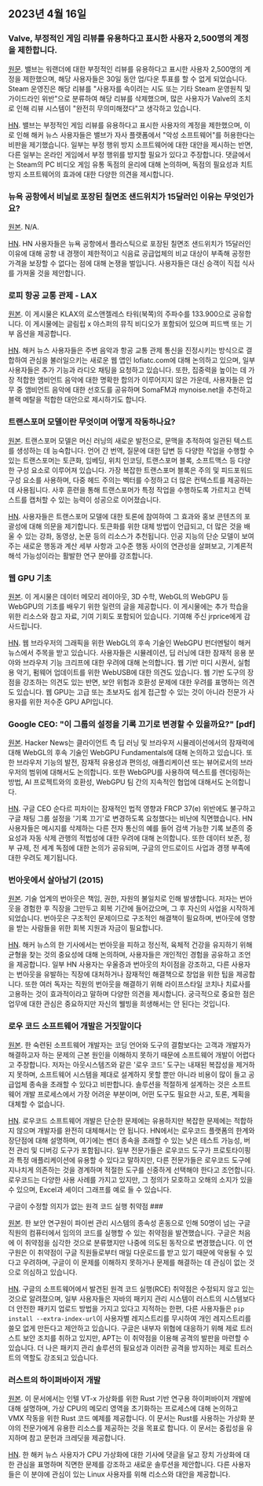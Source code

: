 

<CallToAction />

<Steps>

## 2023년 4월 16일

### Valve, 부정적인 게임 리뷰를 유용하다고 표시한 사용자 2,500명의 계정을 제한합니다.

[원문](https://tech.slashdot.org/story/23/04/14/175246/valve-restricts-accounts-of-2500-users-who-marked-a-negative-game-review-useful).
밸브는 워랜더에 대한 부정적인 리뷰를 유용하다고 표시한 사용자 2,500명의 계정을 제한했으며, 해당 사용자들은 30일 동안 업/다운 투표를 할 수 없게 되었습니다. Steam 운영진은 해당 리뷰를 "사용자를 속이려는 시도 또는 기타 Steam 운영원칙 및 가이드라인 위반"으로 분류하여 해당 리뷰를 삭제했으며, 많은 사용자가 Valve의 조치로 인해 리뷰 시스템이 "완전히 무의미해졌다"고 생각하고 있습니다.

[HN](http://news.ycombinator.com/item?id=35577895).
밸브는 부정적인 게임 리뷰를 유용하다고 표시한 사용자의 계정을 제한했으며, 이로 인해 해커 뉴스 사용자들은 밸브가 자사 플랫폼에서 "악성 소프트웨어"를 허용한다는 비판을 제기했습니다. 일부는 부정 행위 방지 소프트웨어에 대한 대안을 제시하는 반면, 다른 일부는 온라인 게임에서 부정 행위를 방지할 필요가 있다고 주장합니다. 댓글에서는 Steam의 PC 비디오 게임 유통 독점의 윤리에 대해 논의하며, 독점의 필요성과 치트 방지 소프트웨어의 효과에 대한 다양한 의견을 제시합니다.

### 뉴욕 공항에서 비닐로 포장된 칠면조 샌드위치가 15달러인 이유는 무엇인가요?

[원본](https://hellgatenyc.com/why-is-airport-turkey-sandwich-expensive).
N/A.

[HN](http://news.ycombinator.com/item?id=35580847).
HN 사용자들은 뉴욕 공항에서 플라스틱으로 포장된 칠면조 샌드위치가 15달러인 이유에 대해 공항 내 경쟁이 제한적이고 식음료 공급업체의 비교 대상이 부족해 공정한 가격을 보장할 수 없다는 점에 대해 논쟁을 벌입니다. 사용자들은 대신 승객이 직접 식사를 가져올 것을 제안합니다.

### 로피 항공 교통 관제 - LAX

[원본](https://www.lofiatc.com/?icao=KLAX).
이 게시물은 KLAX의 로스앤젤레스 타워(북쪽)의 주파수를 133.900으로 공유합니다. 이 게시물에는 글림립 x 야스퍼의 뮤직 비디오가 포함되어 있으며 피드백 또는 기부 옵션을 제공합니다.

[HN](http://news.ycombinator.com/item?id=35583228).
해커 뉴스 사용자들은 주변 음악과 항공 교통 관제 통신을 진정시키는 방식으로 결합하여 관심을 불러일으키는 새로운 웹 앱인 lofiatc.com에 대해 논의하고 있으며, 일부 사용자들은 추가 기능과 라디오 채팅을 요청하고 있습니다. 또한, 집중력을 높이는 데 가장 적합한 앰비언트 음악에 대한 명확한 합의가 이루어지지 않은 가운데, 사용자들은 업무 중 앰비언트 음악에 대한 선호도를 공유하며 SomaFM과 mynoise.net을 추천하고 블랙 메탈을 적합한 대안으로 제시하기도 합니다.

### 트랜스포머 모델이란 무엇이며 어떻게 작동하나요?

[원본](https://txt.cohere.ai/what-are-transformer-models/).
트랜스포머 모델은 머신 러닝의 새로운 발전으로, 문맥을 추적하여 일관된 텍스트를 생성하는 데 능숙합니다. 언어 간 번역, 질문에 대한 답변 등 다양한 작업을 수행할 수 있는 트랜스포머는 토큰화, 임베딩, 위치 인코딩, 트랜스포머 블록, 소프트맥스 등 다양한 구성 요소로 이루어져 있습니다. 가장 복잡한 트랜스포머 블록은 주의 및 피드포워드 구성 요소를 사용하며, 다중 헤드 주의는 벡터를 수정하고 더 많은 컨텍스트를 제공하는 데 사용됩니다. 사후 훈련을 통해 트랜스포머가 특정 작업을 수행하도록 가르치고 컨텍스트를 캡처할 수 있는 능력이 성공으로 이어졌습니다.

[HN](http://news.ycombinator.com/item?id=35576918).
사용자들은 트랜스포머 모델에 대한 토론에 참여하여 그 효과와 홍보 콘텐츠의 포괄성에 대해 의문을 제기합니다. 토큰화를 위한 대체 방법이 언급되고, 더 많은 것을 배울 수 있는 강좌, 동영상, 논문 등의 리소스가 추천됩니다. 인공 지능의 단순 모델이 보여주는 새로운 행동과 계산 세부 사항과 고수준 행동 사이의 연관성을 살펴보고, 기계론적 해석 가능성이라는 활발한 연구 분야를 강조합니다.

### 웹 GPU 기초

[원본](https://webgpufundamentals.org/).
이 게시물은 데이터 메모리 레이아웃, 3D 수학, WebGL의 WebGPU 등 WebGPU의 기초를 배우기 위한 일련의 글을 제공합니다. 이 게시물에는 추가 학습을 위한 리소스와 참고 자료, 기여 기회도 포함되어 있습니다. 기여해 주신 jrprice에게 감사드립니다.

[HN](http://news.ycombinator.com/item?id=35579334).
웹 브라우저의 그래픽을 위한 WebGL의 후속 기술인 WebGPU 펀더멘털이 해커 뉴스에서 주목을 받고 있습니다. 사용자들은 시뮬레이션, 딥 러닝에 대한 잠재적 응용 분야와 브라우저 기능 크리프에 대한 우려에 대해 논의합니다. 웹 기반 미디 시퀀서, 실험용 악기, 펌웨어 업데이트를 위한 WebUSB에 대한 의견도 있습니다. 웹 기반 도구의 장점을 강조하는 의견도 있는 반면, 보안 위험과 호환성 문제에 대한 우려를 표명하는 의견도 있습니다. 웹 GPU는 고급 또는 초보자도 쉽게 접근할 수 있는 것이 아니라 전문가 사용자를 위한 저수준 GPU API입니다.

### Google CEO: "이 그룹의 설정을 기록 끄기로 변경할 수 있을까요?" [pdf]

[원본](https://ia601707.us.archive.org/28/items/gov.uscourts.cand.364454/gov.uscourts.cand.364454.385.0.pdf).
Hacker News는 클라이언트 측 딥 러닝 및 브라우저 시뮬레이션에서의 잠재력에 대해 WebGL의 후속 기술인 WebGPU Fundamentals에 대해 논의하고 있습니다. 또한 브라우저 기능의 발전, 잠재적 유용성과 편의성, 애플리케이션 또는 뷰어로서의 브라우저의 범위에 대해서도 논의합니다. 또한 WebGPU를 사용하여 텍스트를 렌더링하는 방법, AI 프로젝트와의 호환성, WebGPU 팀 간의 지속적인 협업에 대해서도 논의합니다.

[HN](http://news.ycombinator.com/item?id=35585174).
구글 CEO 순다르 피차이는 잠재적인 법적 영향과 FRCP 37(e) 위반에도 불구하고 구글 채팅 그룹 설정을 '기록 끄기'로 변경하도록 요청했다는 비난에 직면했습니다. HN 사용자들은 메시지를 삭제하는 다른 전자 통신의 예를 들어 검색 가능한 기록 보존의 중요성과 자동 삭제 관행의 적법성에 대한 우려에 대해 논의합니다. 또한 데이터 보존, 정부 규제, 전 세계 독점에 대한 논의가 공유되며, 구글의 안드로이드 사업과 경쟁 부족에 대한 우려도 제기됩니다.

### 번아웃에서 살아남기 (2015)

[원본](https://lifeofaudrey.com/essays/surviving_burnout.html).
기술 업계의 번아웃은 책임, 권한, 자원의 불일치로 인해 발생합니다. 저자는 번아웃을 경험한 후 직장을 그만두고 회복 기간에 들어갔으며, 그 후 자신의 사업을 시작하게 되었습니다. 번아웃은 구조적인 문제이므로 구조적인 해결책이 필요하며, 번아웃에 영향을 받는 사람들을 위한 회복 지원과 자금이 필요합니다.

[HN](http://news.ycombinator.com/item?id=35577285).
해커 뉴스의 한 기사에서는 번아웃을 피하고 정신적, 육체적 건강을 유지하기 위해 균형을 찾는 것의 중요성에 대해 논의하며, 사용자들은 개인적인 경험을 공유하고 조언을 제공합니다. 일부 HN 사용자는 우울증과 번아웃의 차이점을 강조하고, 다른 사용자는 번아웃을 유발하는 직장에 대처하거나 잠재적인 해결책으로 창업을 위한 팁을 제공합니다. 또한 여러 독자는 직원의 번아웃을 해결하기 위해 라이프스타일 코치나 치료사를 고용하는 것이 효과적이라고 말하며 다양한 의견을 제시합니다. 궁극적으로 중요한 점은 업무에 대한 관심은 중요하지만 자신의 웰빙을 희생해서는 안 된다는 것입니다.

### 로우 코드 소프트웨어 개발은 거짓말이다

[원본](https://jaylittle.com/post/view/2023/4/low-code-software-development-is-a-lie).
한 숙련된 소프트웨어 개발자는 코딩 언어와 도구의 결함보다는 고객과 개발자가 해결하고자 하는 문제의 근본 원인을 이해하지 못하기 때문에 소프트웨어 개발이 어렵다고 주장합니다. 저자는 아웃시스템즈와 같은 '로우 코드' 도구는 내재된 복잡성을 제거하지 못하며, 소프트웨어 시스템을 제대로 설계하지 못할 뿐만 아니라 비용이 많이 들고 공급업체 종속을 초래할 수 있다고 비판합니다. 솔루션을 적절하게 설계하는 것은 소프트웨어 개발 프로세스에서 가장 어려운 부분이며, 어떤 도구도 필요한 사고, 토론, 계획을 대체할 수 없습니다.

[HN](http://news.ycombinator.com/item?id=35578240).
로우코드 소프트웨어 개발은 단순한 문제에는 유용하지만 복잡한 문제에는 적합하지 않으며 개발자를 완전히 대체해서는 안 됩니다. HN에서는 로우코드 플랫폼의 한계와 장단점에 대해 설명하며, 여기에는 벤더 종속을 초래할 수 있는 낮은 테스트 가능성, 버전 관리 및 디버깅 도구가 포함됩니다. 일부 전문가들은 로우코드 도구가 프로토타이핑과 특정 애플리케이션에 유용할 수 있다고 말하지만, 다른 전문가들은 로우코드 도구에 지나치게 의존하는 것을 경계하며 적절한 도구를 신중하게 선택해야 한다고 조언합니다. 로우코드는 다양한 사용 사례를 가지고 있지만, 그 정의가 모호하고 오해의 소지가 있을 수 있으며, Excel과 셰이더 그래프를 예로 들 수 있습니다.

구글이 수정할 의지가 없는 원격 코드 실행 취약점 ###

[원본](https://giraffesecurity.dev/posts/google-remote-code-execution/).
한 보안 연구원이 파이썬 관리 시스템의 종속성 혼동으로 인해 50명이 넘는 구글 직원의 컴퓨터에서 임의의 코드를 실행할 수 있는 취약점을 발견했습니다. 구글은 처음에 이 취약점을 심각한 것으로 분류했지만 나중에 의도된 동작으로 변경했습니다. 이 연구원은 이 취약점이 구글 직원들로부터 매일 다운로드를 받고 있기 때문에 악용될 수 있다고 우려하며, 구글이 이 문제를 이해하지 못하거나 문제를 해결하는 데 관심이 없는 것으로 의심하고 있습니다.

[HN](http://news.ycombinator.com/item?id=35581532).
구글의 소프트웨어에서 발견된 원격 코드 실행(RCE) 취약점은 수정되지 않고 있는 것으로 알려졌으며, 일부 사용자들은 자바의 패키지 관리 시스템이 러스트의 시스템보다 더 안전한 패키지 업로드 방법을 가지고 있다고 지적하는 한편, 다른 사용자들은 `pip install --extra-index-url`이 사용자별 레지스트리를 무시하여 개인 레지스트리를 쓸모 없게 만든다고 제안하고 있습니다. 구글은 내부자 위협에 대응하기 위해 제로 트러스트 보안 조치를 취하고 있지만, APT는 이 취약점을 이용해 공격의 발판을 마련할 수 있습니다. 더 나은 패키지 관리 솔루션의 필요성과 이러한 공격을 방지하는 제로 트러스트의 역할도 강조되고 있습니다.

### 러스트의 하이퍼바이저 개발

[원본](https://memn0ps.github.io/hypervisor-development-in-rust-part-1/).
이 문서에서는 인텔 VT-x 가상화를 위한 Rust 기반 연구용 하이퍼바이저 개발에 대해 설명하며, 가상 CPU의 메모리 영역을 초기화하는 프로세스에 대해 논의하고 VMX 작동을 위한 Rust 코드 예제를 제공합니다. 이 문서는 Rust를 사용하는 가상화 분야의 전문가에게 유용한 리소스를 제공하는 것을 목표로 합니다. 이 문서는 중립성을 유지하며 참고 문헌과 크레딧을 제공합니다.

[HN](http://news.ycombinator.com/item?id=35579876).
한 해커 뉴스 사용자가 CPU 가상화에 대한 기사에 댓글을 달고 장치 가상화에 대한 관심을 표명하며 직면한 문제를 강조하고 새로운 솔루션을 제안합니다. 다른 사용자들은 이 분야에 관심이 있는 Linux 사용자를 위해 리소스와 대안을 제공합니다.

</Steps>